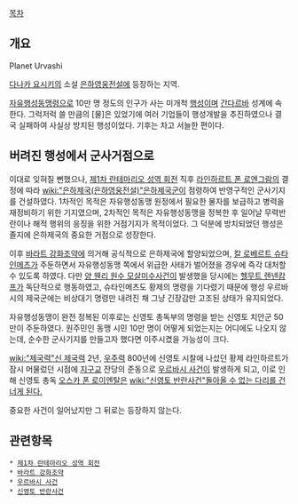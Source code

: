 [[목차]]

== 개요 ==
Planet Urvashi

[[다나카 요시키]]의 소설 [[은하영웅전설]]에 등장하는 지역.

[[자유행성동맹]]령으로 10만 명 정도의 인구가 사는 미개척 [[행성]]이며 [[간다르바]] 성계에 속한다. 그럭저럭 쓸 만큼의 [물]은 있었기에 여러 기업들이 행성개발을 추진하였으나 결국 실패하여 사실상 방치된 행성이었다. 기후는 차고 서늘한 편이다.

== 버려진 행성에서 군사거점으로 ==
이대로 잊혀질 뻔했으나, [[제1차 란테마리오 성역 회전]] 직후 [[라인하르트 폰 로엔그람]]의 결정에 따라 [[wiki:"은하제국(은하영웅전설)"은하제국군]]이 점령하여 반영구적인 군사기지를 건설하였다. 1차적인 목적은 자유행성동맹 원정에서 필요한 물자를 보급하고 병력을 재정비하기 위한 기지였으며, 2차적인 목적은 자유행성동맹을 정복한 후 일어날 무력반란이나 해적 행위의 응징을 위한 거점기지가 목적이었다. 그 덕분에 방치되었던 행성은 졸지에 은하제국의 중요한 거점으로 성장한다.

이후 [[바라트 강화조약]]에 의거해 공식적으로 은하제국에 할양되었으며, [[칼 로베르트 슈타인메츠]]가 주둔하면서 자유행성동맹 쪽에서 위급한 사태가 벌어졌을 경우에 즉각 대처할 수 있도록 하였다. 다만 [[양 웬리 원수 모살미수사건]]이 발생했을 당시에는 [[헬무트 렌넨캄프]]가 독단적으로 행동하였고, 슈타인메츠도 황제의 명령을 기다렸기 때문에 행성 우르바시의 제국군에는 비상대기 명령만 내려진 채 그냥 긴장감만 고조된 상태가 유지되었다.

자유행성동맹이 완전 정복된 이후로는 신영토 총독부의 명령을 받는 신영토 치안군 50만이 주둔하였다. 원주민인 동맹 시민 10만 명이 어떻게 되었는지는 어디에도 나오지 않는데, 순수한 군사기지를 만들고자 했다면 이주시켰을 가능성이 크다.

[[wiki:"제국력"신 제국력]] 2년, [[우주력]] 800년에 신영토 시찰에 나섰던 황제 라인하르트가 잠시 머물렀던 시점에 [[지구교]] 잔당의 준동으로 [[우르바시 사건]]이 발생하게 되고, 이로 인해 신영토 총독 [[오스카 폰 로이엔탈]]은 [[wiki:"신영토 반란사건"돌아올 수 없는 다리를 건너게 된다.]]

중요한 사건이 일어났지만 그 뒤로는 등장하지 않는다.

== 관련항목 ==
 * [[제1차 란테마리오 성역 회전]]
 * [[바라트 강화조약]]
 * [[우르바시 사건]]
 * [[신영토 반란사건]]
